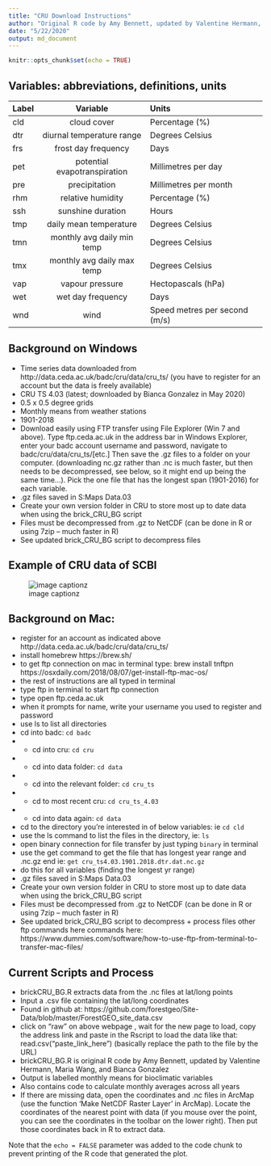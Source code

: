 ```yaml
---
title: "CRU Download Instructions"
author: "Original R code by Amy Bennett, updated by Valentine Hermann, Maria Wang, and Bianca Gonzalez"
date: "5/22/2020"
output: md_document
---
```


```r
knitr::opts_chunk$set(echo = TRUE)

```


## Variables: abbreviations, definitions, units


Label         Variable                    Units
------   ------------------------------   -----------------------------
cld	     cloud cover	                    Percentage (%)
dtr	     diurnal temperature range      	Degrees Celsius
frs	     frost day frequency	            Days
pet	     potential evapotranspiration   	Millimetres per day
pre	     precipitation	                  Millimetres per month
rhm	     relative humidity	              Percentage (%)
ssh      sunshine duration	              Hours
tmp      daily mean temperature	          Degrees Celsius
tmn	     monthly avg daily min temp	      Degrees Celsius
tmx	     monthly avg daily max temp     	Degrees Celsius
vap      vapour pressure	                Hectopascals (hPa)
wet	     wet day frequency	              Days
wnd	     wind                             Speed	metres per second (m/s)
------  -------------------------------   -----------------------------

## Background on Windows
-	Time series data downloaded from http://data.ceda.ac.uk/badc/cru/data/cru_ts/ (you have to register for an account but the data is freely available)
-	CRU TS 4.03 (latest; downloaded by Bianca Gonzalez in May 2020)
-	0.5 x 0.5 degree grids
-	Monthly means from weather stations
-	1901-2018
-	Download easily using FTP transfer using File Explorer (Win 7 and above). Type ftp.ceda.ac.uk in the address bar in Windows Explorer, enter your badc account username and password, navigate to badc/cru/data/cru_ts/[etc.] Then save the .gz files to a folder on your computer. (downloading nc.gz rather than .nc is much faster, but then needs to be decompressed, see below, so it might end up being the same time…). Pick the one file that has the longest span (1901-2016) for each variable.
-	.gz files saved in S:\Global Maps Data\CRU\v4.03
- Create your own version folder in CRU to store most up to date data when using the brick_CRU_BG script  
-	Files must be decompressed from .gz to NetCDF (can be done in R or using 7zip – much faster in R)
-	See updated brick_CRU_BG script to decompress files

## Example of CRU data of SCBI 

![image captionz](C:/Users/GonzalezB2/Desktop/Smithsonian/Climate/instructions/SCBI_cld.png)


## Background on Mac: 

-	register for an account as indicated above http://data.ceda.ac.uk/badc/cru/data/cru_ts/ 
-	install homebrew https://brew.sh/
-	to get ftp connection on mac in terminal type: brew install tnftpn https://osxdaily.com/2018/08/07/get-install-ftp-mac-os/
-	the rest of instructions are all typed in terminal 
-	type ftp in terminal to start ftp connection
-	type open ftp.ceda.ac.uk
-	when it prompts for name, write your username you used to register and password
-	use ls to list all directories
-	cd into badc: `cd badc`
-	- cd into cru: `cd cru`
-	- cd into data folder: `cd data`  
-	- cd into the relevant folder: `cd cru_ts`
-	- cd to most recent cru: `cd cru_ts_4.03`
-	- cd into data again: `cd data`
-	cd to the directory you’re interested in of below variables: ie `cd cld`
-	use the ls command to list the files in the directory, ie: `ls` 
-	open binary connection for file transfer by just typing `binary` in terminal
-	use the get command to get the file that has longest year range and .nc.gz end ie: `get cru_ts4.03.1901.2018.dtr.dat.nc.gz`
-	do this for all variables (finding the longest yr range) 
-	.gz files saved in S:\Global Maps Data\CRU\v4.03
-	Create your own version folder in CRU to store most up to date data when using the brick_CRU_BG script  
-	Files must be decompressed from .gz to NetCDF (can be done in R or using 7zip – much faster in R)
-	See updated brick_CRU_BG script to decompress + process files
other ftp commands here
 commands here: https://www.dummies.com/software/how-to-use-ftp-from-terminal-to-transfer-mac-files/


## Current Scripts and Process
-	brickCRU_BG.R extracts data from the .nc files at lat/long points 
-	Input a .csv file containing the lat/long coordinates
-	Found in github at: https://github.com/forestgeo/Site-Data/blob/master/ForestGEO_site_data.csv 
-	click on "raw" on above webpage , wait for the new page to load, copy the address link and paste in the Rscript to load the data like that: read.csv("paste_link_here")  (basically replace the path to the file by the URL)
-	brickCRU_BG.R is original R code by Amy Bennett, updated by Valentine Hermann, Maria Wang, and Bianca Gonzalez
-	Output is labelled monthly means for bioclimatic variables
-	Also contains code to calculate monthly averages across all years
-	If there are missing data, open the coordinates and .nc files in ArcMap (use the function ‘Make NetCDF Raster Layer’ in ArcMap). Locate the coordinates of the nearest point with data (if you mouse over the point, you can see the coordinates in the toolbar on the lower right). Then put those coordinates back in R to extract data.

Note that the `echo = FALSE` parameter was added to the code chunk to prevent printing of the R code that generated the plot.
